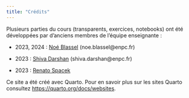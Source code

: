 ```yaml
---
title: "Crédits"
---
```


Plusieurs parties du cours (transparents, exercices, notebooks) ont été développées par d'anciens membres de l'équipe enseignante :

- 2023, 2024 : [Noé Blassel](https://noeblassel.github.io/) (noe.blassel@enpc.fr)

- 2023 : [Shiva Darshan](https://shiva-darshan.github.io/) (shiva.darshan@enpc.fr)

- 2023 : [Renato Spacek](https://fr.linkedin.com/in/renatospacek)

Ce site a été créé avec Quarto. Pour en savoir plus sur les sites Quarto consultez <https://quarto.org/docs/websites>.
